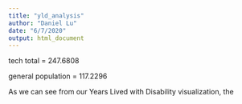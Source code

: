 ```yaml
---
title: "yld_analysis"
author: "Daniel Lu"
date: "6/7/2020"
output: html_document
---
```



tech total = 247.6808

general population = 117.2296

As we can see from our Years Lived with Disability visualization, the